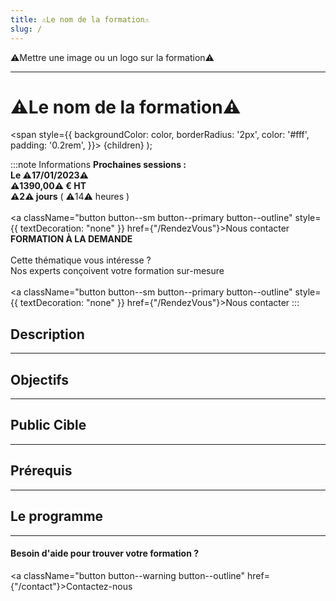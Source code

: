 ```yaml
---
title: ⚠️Le nom de la formation⚠️
slug: /
---
```





⚠️Mettre une image ou un logo sur la formation⚠️

------------

# ⚠️Le nom de la formation⚠️

  <span
    style={{
      backgroundColor: color,
      borderRadius: '2px',
      color: '#fff',
      padding: '0.2rem',
    }}>
    {children}
  </span>
);

:::note  Informations
<Tabs>
  <TabItem value="standard" label="STANDARD" default>
      <b> Prochaines sessions :</b><br/>
      <b> <CalendarMonthIcon viewBox="0 -14 36 36"/> Le ⚠️17/01/2023⚠️</b><br/>
      <b> <EuroIcon viewBox="0 -14 36 36"/> ⚠️1390,00⚠️ € HT </b><br/>
      <b> <AccessTimeIcon viewBox="0 -14 36 36"/> ⚠️2⚠️ jours</b> ( ⚠️14⚠️ heures ) <br/><br/>
      <a className="button button--sm button--primary button--outline" style={{ textDecoration: "none" }} href={"/RendezVous"}>Nous contacter</a>
  </TabItem>
  <TabItem value="sur-mesure" label="SUR-MESURE">
    <b>FORMATION À LA DEMANDE</b> <br/><br/>
      Cette thématique vous intéresse ?<br/>
      Nos experts conçoivent votre formation sur-mesure<br/><br/>
      <a className="button button--sm button--primary button--outline" style={{ textDecoration: "none" }} href={"/RendezVous"}>Nous contacter</a>
  </TabItem>
</Tabs>
:::

## Description

----------

## Objectifs

----------

## Public Cible

----------

## Prérequis

----------

## Le programme

----------

#### Besoin d'aide pour trouver votre formation ?

<a className="button button--warning button--outline" href={"/contact"}>Contactez-nous </a>